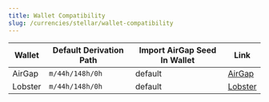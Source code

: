 ```yaml
---
title: Wallet Compatibility
slug: /currencies/stellar/wallet-compatibility
---
```



<WalletCompatibilityIntro />

| Wallet  | Default Derivation Path | Import AirGap Seed In Wallet | Link                         |
| ------- | ----------------------- | ---------------------------- | ---------------------------- |
| AirGap  | `m/44h/148h/0h`         | default                      | [AirGap](https://airgap.it)  |
| Lobster | `m/44h/148h/0h`         | default                      | [Lobster](https://lobstr.co) |
